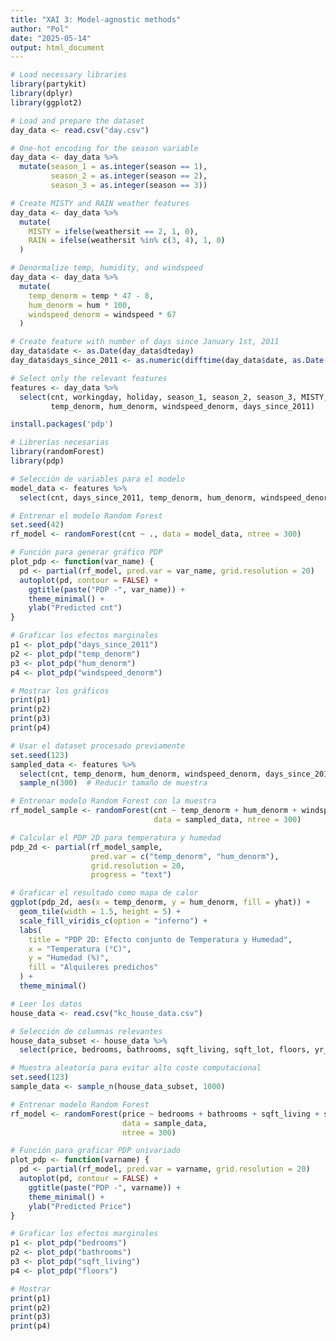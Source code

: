 ```yaml
---
title: "XAI 3: Model-agnostic methods"
author: "Pol"
date: "2025-05-14"
output: html_document
---
```


```r
# Load necessary libraries
library(partykit)
library(dplyr)
library(ggplot2)

# Load and prepare the dataset
day_data <- read.csv("day.csv")

# One-hot encoding for the season variable
day_data <- day_data %>%
  mutate(season_1 = as.integer(season == 1),
         season_2 = as.integer(season == 2),
         season_3 = as.integer(season == 3))

# Create MISTY and RAIN weather features
day_data <- day_data %>%
  mutate(
    MISTY = ifelse(weathersit == 2, 1, 0),
    RAIN = ifelse(weathersit %in% c(3, 4), 1, 0)
  )

# Denormalize temp, humidity, and windspeed
day_data <- day_data %>%
  mutate(
    temp_denorm = temp * 47 - 8,
    hum_denorm = hum * 100,
    windspeed_denorm = windspeed * 67
  )

# Create feature with number of days since January 1st, 2011
day_data$date <- as.Date(day_data$dteday)
day_data$days_since_2011 <- as.numeric(difftime(day_data$date, as.Date("2011-01-01"), units = "days"))

# Select only the relevant features
features <- day_data %>%
  select(cnt, workingday, holiday, season_1, season_2, season_3, MISTY, RAIN,
         temp_denorm, hum_denorm, windspeed_denorm, days_since_2011)
```


```r
install.packages('pdp')
```

```r
# Librerías necesarias
library(randomForest)
library(pdp)

# Selección de variables para el modelo
model_data <- features %>%
  select(cnt, days_since_2011, temp_denorm, hum_denorm, windspeed_denorm)

# Entrenar el modelo Random Forest
set.seed(42)
rf_model <- randomForest(cnt ~ ., data = model_data, ntree = 300)

# Función para generar gráfico PDP
plot_pdp <- function(var_name) {
  pd <- partial(rf_model, pred.var = var_name, grid.resolution = 20)
  autoplot(pd, contour = FALSE) +
    ggtitle(paste("PDP -", var_name)) +
    theme_minimal() +
    ylab("Predicted cnt")
}

# Graficar los efectos marginales
p1 <- plot_pdp("days_since_2011")
p2 <- plot_pdp("temp_denorm")
p3 <- plot_pdp("hum_denorm")
p4 <- plot_pdp("windspeed_denorm")

# Mostrar los gráficos
print(p1)
print(p2)
print(p3)
print(p4)

```


```r
# Usar el dataset procesado previamente
set.seed(123)
sampled_data <- features %>%
  select(cnt, temp_denorm, hum_denorm, windspeed_denorm, days_since_2011) %>%
  sample_n(300)  # Reducir tamaño de muestra

# Entrenar modelo Random Forest con la muestra
rf_model_sample <- randomForest(cnt ~ temp_denorm + hum_denorm + windspeed_denorm + days_since_2011,
                                data = sampled_data, ntree = 300)

# Calcular el PDP 2D para temperatura y humedad
pdp_2d <- partial(rf_model_sample,
                  pred.var = c("temp_denorm", "hum_denorm"),
                  grid.resolution = 20,
                  progress = "text")

# Graficar el resultado como mapa de calor
ggplot(pdp_2d, aes(x = temp_denorm, y = hum_denorm, fill = yhat)) +
  geom_tile(width = 1.5, height = 5) +
  scale_fill_viridis_c(option = "inferno") +
  labs(
    title = "PDP 2D: Efecto conjunto de Temperatura y Humedad",
    x = "Temperatura (°C)",
    y = "Humedad (%)",
    fill = "Alquileres predichos"
  ) +
  theme_minimal()
```

```r
# Leer los datos
house_data <- read.csv("kc_house_data.csv")

# Selección de columnas relevantes
house_data_subset <- house_data %>%
  select(price, bedrooms, bathrooms, sqft_living, sqft_lot, floors, yr_built)

# Muestra aleatoria para evitar alto coste computacional
set.seed(123)
sample_data <- sample_n(house_data_subset, 1000)

# Entrenar modelo Random Forest
rf_model <- randomForest(price ~ bedrooms + bathrooms + sqft_living + sqft_lot + floors + yr_built,
                         data = sample_data,
                         ntree = 300)

# Función para graficar PDP univariado
plot_pdp <- function(varname) {
  pd <- partial(rf_model, pred.var = varname, grid.resolution = 20)
  autoplot(pd, contour = FALSE) +
    ggtitle(paste("PDP -", varname)) +
    theme_minimal() +
    ylab("Predicted Price")
}

# Graficar los efectos marginales
p1 <- plot_pdp("bedrooms")
p2 <- plot_pdp("bathrooms")
p3 <- plot_pdp("sqft_living")
p4 <- plot_pdp("floors")

# Mostrar
print(p1)
print(p2)
print(p3)
print(p4)
```

